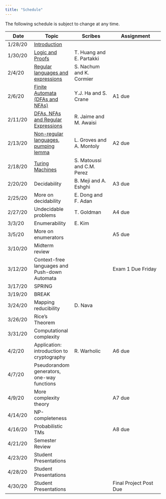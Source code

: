 ```yaml
---
title: "Schedule"
---
```

The following schedule is subject to change at any time.

| **Date** | **Topic**  | **Scribes** |  **Assignment** |
| ---------|------------|-------------|-----------------|
| 1/28/20  | [Introduction](https://moodle.smith.edu/mod/resource/view.php?id=525927) |||
| 1/30/20  | [Logic and Proofs](https://moodle.smith.edu/mod/resource/view.php?id=527937) |T. Huang and E. Partakki||
| 2/4/20   | [Regular languages and expressions](https://moodle.smith.edu/mod/resource/view.php?id=529716) |S. Nachum and K. Cormier||
| 2/6/20   | [Finite Automata (DFAs and NFAs)](https://moodle.smith.edu/mod/resource/view.php?id=530363) |Y.J. Ha and S. Crane|A1 due|
| 2/11/20  | [DFAs, NFAs and Regular Expressions](https://moodle.smith.edu/mod/resource/view.php?id=531687) |R. Jaime and M. Awaisi||
| 2/13/20  | [Non-regular languages, pumping lemma](https://moodle.smith.edu/mod/resource/view.php?id=532546) |L. Groves and A. Montoly|A2 due|
| 2/18/20  | [Turing Machines](https://moodle.smith.edu/mod/resource/view.php?id=533515) |S. Matoussi and C.M. Perez||
| 2/20/20  | Decidability |B. Meji and A. Eshghi|A3 due|
| 2/25/20  | More on decidability |E. Dong and F. Adan||
| 2/27/20  | Undecidable problems |T. Goldman|A4 due|
| 3/3/20   | Enumerability |E. Kim||
| 3/5/20   | More on enumerators ||A5 due|
| 3/10/20  | Midterm review |||
| 3/12/20  | Context-free languages and Push-down Automata|| Exam 1 Due Friday |
| 3/17/20  | SPRING |||
| 3/19/20  | BREAK |||
| 3/24/20  | Mapping reducibility |D. Nava||
| 3/26/20  | Rice's Theorem |||
| 3/31/20  | Computational complexity |||
| 4/2/20   | Application: introduction to cryptography |R. Warholic|A6 due|
| 4/7/20   | Pseudorandom generators, one-way functions |||
| 4/9/20  | More complexity theory ||A7 due|
| 4/14/20  | NP-completeness |||
| 4/16/20  | Probabilistic TMs ||A8 due|
| 4/21/20  | Semester Review |||
| 4/23/20  | Student Presentations |||
| 4/28/20   | Student Presentations |||
| 4/30/20   | Student Presentations ||Final Project Post Due|